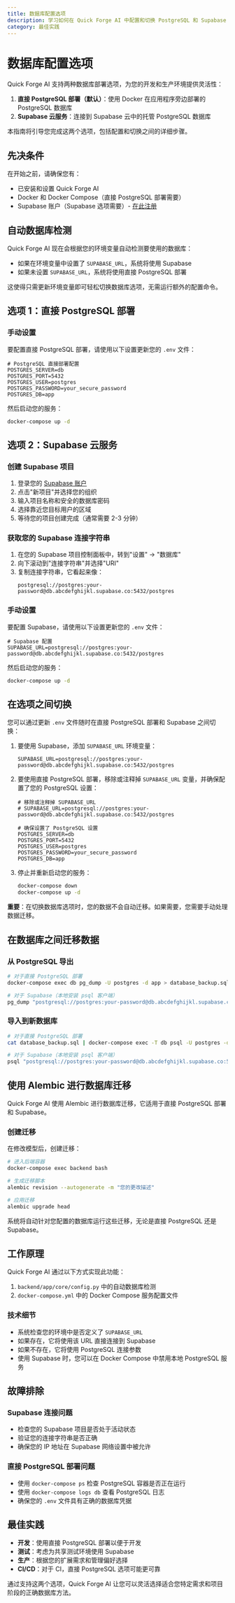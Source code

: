 ```yaml
---
title: 数据库配置选项
description: 学习如何在 Quick Forge AI 中配置和切换 PostgreSQL 和 Supabase 数据库选项
category: 最佳实践
---
```


# 数据库配置选项

Quick Forge AI 支持两种数据库部署选项，为您的开发和生产环境提供灵活性：

1. **直接 PostgreSQL 部署（默认）**：使用 Docker 在应用程序旁边部署的 PostgreSQL 数据库
2. **Supabase 云服务**：连接到 Supabase 云中的托管 PostgreSQL 数据库

本指南将引导您完成这两个选项，包括配置和切换之间的详细步骤。

## 先决条件

在开始之前，请确保您有：

- 已安装和设置 Quick Forge AI
- Docker 和 Docker Compose（直接 PostgreSQL 部署需要）
- Supabase 账户（Supabase 选项需要）- [在此注册](https://supabase.com)

## 自动数据库检测

Quick Forge AI 现在会根据您的环境变量自动检测要使用的数据库：

- 如果在环境变量中设置了 `SUPABASE_URL`，系统将使用 Supabase
- 如果未设置 `SUPABASE_URL`，系统将使用直接 PostgreSQL 部署

这使得只需更新环境变量即可轻松切换数据库选项，无需运行额外的配置命令。

## 选项 1：直接 PostgreSQL 部署

### 手动设置

要配置直接 PostgreSQL 部署，请使用以下设置更新您的 `.env` 文件：

```
# PostgreSQL 直接部署配置
POSTGRES_SERVER=db
POSTGRES_PORT=5432
POSTGRES_USER=postgres
POSTGRES_PASSWORD=your_secure_password
POSTGRES_DB=app
```

然后启动您的服务：
```bash
docker-compose up -d
```

## 选项 2：Supabase 云服务

### 创建 Supabase 项目

1. 登录您的 [Supabase 账户](https://app.supabase.com)
2. 点击"新项目"并选择您的组织
3. 输入项目名称和安全的数据库密码
4. 选择靠近您目标用户的区域
5. 等待您的项目创建完成（通常需要 2-3 分钟）

### 获取您的 Supabase 连接字符串

1. 在您的 Supabase 项目控制面板中，转到"设置" → "数据库"
2. 向下滚动到"连接字符串"并选择"URI"
3. 复制连接字符串，它看起来像：
   ```
   postgresql://postgres:your-password@db.abcdefghijkl.supabase.co:5432/postgres
   ```

### 手动设置

要配置 Supabase，请使用以下设置更新您的 `.env` 文件：

```
# Supabase 配置
SUPABASE_URL=postgresql://postgres:your-password@db.abcdefghijkl.supabase.co:5432/postgres
```

然后启动您的服务：
```bash
docker-compose up -d
```

## 在选项之间切换

您可以通过更新 `.env` 文件随时在直接 PostgreSQL 部署和 Supabase 之间切换：

1. 要使用 Supabase，添加 `SUPABASE_URL` 环境变量：
   ```
   SUPABASE_URL=postgresql://postgres:your-password@db.abcdefghijkl.supabase.co:5432/postgres
   ```

2. 要使用直接 PostgreSQL 部署，移除或注释掉 `SUPABASE_URL` 变量，并确保配置了您的 PostgreSQL 设置：
   ```
   # 移除或注释掉 SUPABASE_URL
   # SUPABASE_URL=postgresql://postgres:your-password@db.abcdefghijkl.supabase.co:5432/postgres
   
   # 确保设置了 PostgreSQL 设置
   POSTGRES_SERVER=db
   POSTGRES_PORT=5432
   POSTGRES_USER=postgres
   POSTGRES_PASSWORD=your_secure_password
   POSTGRES_DB=app
   ```

3. 停止并重新启动您的服务：
   ```bash
   docker-compose down
   docker-compose up -d
   ```

**重要**：在切换数据库选项时，您的数据不会自动迁移。如果需要，您需要手动处理数据迁移。

## 在数据库之间迁移数据

### 从 PostgreSQL 导出

```bash
# 对于直接 PostgreSQL 部署
docker-compose exec db pg_dump -U postgres -d app > database_backup.sql

# 对于 Supabase（本地安装 psql 客户端）
pg_dump "postgresql://postgres:your-password@db.abcdefghijkl.supabase.co:5432/postgres" > database_backup.sql
```

### 导入到新数据库

```bash
# 对于直接 PostgreSQL 部署
cat database_backup.sql | docker-compose exec -T db psql -U postgres -d app

# 对于 Supabase（本地安装 psql 客户端）
psql "postgresql://postgres:your-password@db.abcdefghijkl.supabase.co:5432/postgres" < database_backup.sql
```

## 使用 Alembic 进行数据库迁移

Quick Forge AI 使用 Alembic 进行数据库迁移，它适用于直接 PostgreSQL 部署和 Supabase。

### 创建迁移

在修改模型后，创建迁移：

```bash
# 进入后端容器
docker-compose exec backend bash

# 生成迁移脚本
alembic revision --autogenerate -m "您的更改描述"

# 应用迁移
alembic upgrade head
```

系统将自动针对您配置的数据库运行这些迁移，无论是直接 PostgreSQL 还是 Supabase。

## 工作原理

Quick Forge AI 通过以下方式实现此功能：

1. `backend/app/core/config.py` 中的自动数据库检测
2. `docker-compose.yml` 中的 Docker Compose 服务配置文件

### 技术细节

- 系统检查您的环境中是否定义了 `SUPABASE_URL`
- 如果存在，它将使用该 URL 直接连接到 Supabase
- 如果不存在，它将使用 PostgreSQL 连接参数
- 使用 Supabase 时，您可以在 Docker Compose 中禁用本地 PostgreSQL 服务

## 故障排除

### Supabase 连接问题

- 检查您的 Supabase 项目是否处于活动状态
- 验证您的连接字符串是否正确
- 确保您的 IP 地址在 Supabase 网络设置中被允许

### 直接 PostgreSQL 部署问题

- 使用 `docker-compose ps` 检查 PostgreSQL 容器是否正在运行
- 使用 `docker-compose logs db` 查看 PostgreSQL 日志
- 确保您的 `.env` 文件具有正确的数据库凭据

## 最佳实践

- **开发**：使用直接 PostgreSQL 部署以便于开发
- **测试**：考虑为共享测试环境使用 Supabase
- **生产**：根据您的扩展需求和管理偏好选择
- **CI/CD**：对于 CI，直接 PostgreSQL 选项可能更可靠

通过支持这两个选项，Quick Forge AI 让您可以灵活选择适合您特定需求和项目阶段的正确数据库方法。 